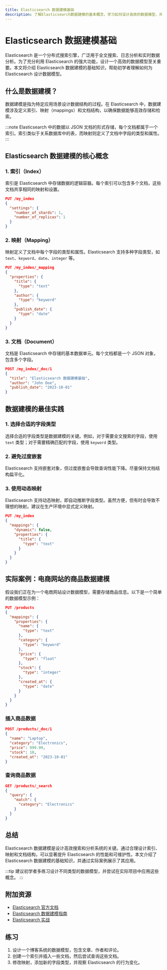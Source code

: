 ```yaml
---
title: Elasticsearch 数据建模基础
description: 了解Elasticsearch数据建模的基本概念，学习如何设计高效的数据模型，并通过实际案例掌握其应用。
---
```


# Elasticsearch 数据建模基础

Elasticsearch 是一个分布式搜索引擎，广泛用于全文搜索、日志分析和实时数据分析。为了充分利用 Elasticsearch 的强大功能，设计一个高效的数据模型至关重要。本文将介绍 Elasticsearch 数据建模的基础知识，帮助初学者理解如何为 Elasticsearch 设计数据模型。

## 什么是数据建模？

数据建模是指为特定应用场景设计数据结构的过程。在 Elasticsearch 中，数据建模涉及定义索引、映射（mappings）和文档结构，以确保数据能够高效存储和检索。

:::note
Elasticsearch 中的数据以 JSON 文档的形式存储，每个文档都属于一个索引。索引类似于关系数据库中的表，而映射则定义了文档中字段的类型和属性。
:::

## Elasticsearch 数据建模的核心概念

### 1. 索引（Index）

索引是 Elasticsearch 中存储数据的逻辑容器。每个索引可以包含多个文档，这些文档共享相同的映射和设置。

```json
PUT /my_index
{
  "settings": {
    "number_of_shards": 1,
    "number_of_replicas": 1
  }
}
```

### 2. 映射（Mapping）

映射定义了文档中每个字段的类型和属性。Elasticsearch 支持多种字段类型，如 `text`、`keyword`、`date`、`integer` 等。

```json
PUT /my_index/_mapping
{
  "properties": {
    "title": {
      "type": "text"
    },
    "author": {
      "type": "keyword"
    },
    "publish_date": {
      "type": "date"
    }
  }
}
```

### 3. 文档（Document）

文档是 Elasticsearch 中存储的基本数据单元。每个文档都是一个 JSON 对象，包含多个字段。

```json
POST /my_index/_doc/1
{
  "title": "Elasticsearch 数据建模基础",
  "author": "John Doe",
  "publish_date": "2023-10-01"
}
```

## 数据建模的最佳实践

### 1. 选择合适的字段类型

选择合适的字段类型是数据建模的关键。例如，对于需要全文搜索的字段，使用 `text` 类型；对于需要精确匹配的字段，使用 `keyword` 类型。

### 2. 避免过度嵌套

Elasticsearch 支持嵌套对象，但过度嵌套会导致查询性能下降。尽量保持文档结构扁平化。

### 3. 使用动态映射

Elasticsearch 支持动态映射，即自动推断字段类型。虽然方便，但有时会导致不理想的映射。建议在生产环境中显式定义映射。

```json
PUT /my_index
{
  "mappings": {
    "dynamic": false,
    "properties": {
      "title": {
        "type": "text"
      }
    }
  }
}
```

## 实际案例：电商网站的商品数据建模

假设我们正在为一个电商网站设计数据模型，需要存储商品信息。以下是一个简单的数据模型示例：

```json
PUT /products
{
  "mappings": {
    "properties": {
      "name": {
        "type": "text"
      },
      "category": {
        "type": "keyword"
      },
      "price": {
        "type": "float"
      },
      "stock": {
        "type": "integer"
      },
      "created_at": {
        "type": "date"
      }
    }
  }
}
```

### 插入商品数据

```json
POST /products/_doc/1
{
  "name": "Laptop",
  "category": "Electronics",
  "price": 999.99,
  "stock": 10,
  "created_at": "2023-10-01"
}
```

### 查询商品数据

```json
GET /products/_search
{
  "query": {
    "match": {
      "category": "Electronics"
    }
  }
}
```

## 总结

Elasticsearch 数据建模是设计高效搜索和分析系统的关键。通过合理设计索引、映射和文档结构，可以显著提升 Elasticsearch 的性能和可维护性。本文介绍了 Elasticsearch 数据建模的基础知识，并通过实际案例展示了其应用。

:::tip
建议初学者多练习设计不同类型的数据模型，并尝试在实际项目中应用这些概念。
:::

## 附加资源

- [Elasticsearch 官方文档](https://www.elastic.co/guide/en/elasticsearch/reference/current/index.html)
- [Elasticsearch 数据建模指南](https://www.elastic.co/blog/found-elasticsearch-data-modeling)
- [Elasticsearch 实战](https://www.manning.com/books/elasticsearch-in-action)

## 练习

1. 设计一个博客系统的数据模型，包含文章、作者和评论。
2. 创建一个索引并插入一些文档，然后尝试查询这些文档。
3. 修改映射，添加新的字段类型，并观察 Elasticsearch 的行为变化。
